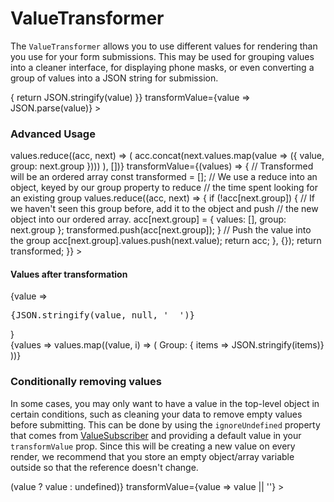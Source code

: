 

<Meta title="Components|ValueTransformer" component={ValueTransformer} />

# ValueTransformer

<Props of={ValueTransformer} />

The `ValueTransformer` allows you to use different values for rendering than you
use for your form submissions. This may be used for grouping values into a cleaner
interface, for displaying phone masks, or even converting a group of values into
a JSON string for submission.

<Preview>
  <Story name="default">
    <ExampleForm defaultValues={{ transform: '{"lookMa":"No JSON here!"}' }}>
      <ValueTransformer
        name="transform"
        transformOnChange={value => {
          return JSON.stringify(value)
        }}
        transformValue={value => JSON.parse(value)}
      >
        <Field name="lookMa" />
      </ValueTransformer>
    </ExampleForm>
  </Story>
</Preview>

### Advanced Usage

<Preview>
  <Story name="advanced usage">
    <ExampleForm
      defaultValues={{
        transform: [
          { value: 'test', group: '3' },
          { value: 'inner', group: '1' },
          { value: 'value', group: '3' },
        ],
      }}
    >
      <ValueTransformer
        name="transform"
        transformOnChange={values => values.reduce((acc, next) => (
          acc.concat(next.values.map(value => ({ value, group: next.group })))
        ), [])}
        transformValue={(values) => {
          // Transformed will be an ordered array
          const transformed = [];
          // We use a reduce into an object, keyed by our group property to reduce
          // the time spent looking for an existing group
          values.reduce((acc, next) => {
            if (!acc[next.group]) {
              // If we haven't seen this group before, add it to the object and push
              // the new object into our ordered array.
              acc[next.group] = { values: [], group: next.group };
              transformed.push(acc[next.group]);
            }
            // Push the value into the group
            acc[next.group].values.push(next.value);
            return acc;
          }, {});
          return transformed;
        }}
      >
        <h4>Values after transformation</h4>
        <WithValue>{value => <pre>{JSON.stringify(value, null, '  ')}</pre>}</WithValue>
        <br />
        <WithValue>
          {values => values.map((value, i) => (
            <ValueSubscriber key={i} name={i}>
              <Label htmlFor="group">Group: </Label>
              <Field name="group" />
              <WithValue name="values">
                { items => JSON.stringify(items)}
              </WithValue>
              <br />
            </ValueSubscriber>
          ))}
        </WithValue>
      </ValueTransformer>
    </ExampleForm>
  </Story>
</Preview>

### Conditionally removing values

In some cases, you may only want to have a value in the top-level object in certain conditions, such as cleaning your data to remove empty values before submitting. This can be done by using the `ignoreUndefined` property that comes from [ValueSubscriber](/?path=/docs/components-valuesubscriber--default-story) and providing a default value in your `transformValue` prop. Since this will be creating a new value on every render, we recommend that you store an empty object/array variable outside so that the reference doesn't change.

<Preview>
  <Story name="conditional values">
    <ExampleForm defaultValues={{}}>
      <ValueTransformer
        name="conditionalField"
        ignoreUndefined
        transformOnChange={value => (value ? value : undefined)}
        transformValue={value => value || ''}
      >
        <Field />
      </ValueTransformer>
    </ExampleForm>
  </Story>
</Preview>
